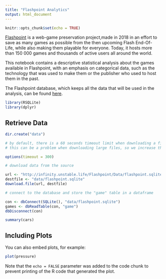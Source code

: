 ```yaml
---
title: "Flashpoint Analytics"
output: html_document
---
```


```r
knitr::opts_chunk$set(echo = TRUE)
```

[Flashpoint](https://bluemaxima.org/flashpoint/) is a web-game preservation
project,made in 2018 in an effort to save as many games as possible from the
then upcoming Flash End-Of-Life, while also making them playable for everyone.
Today, it hosts more than 150 000 games and thousands of active users all around
the world.

This notebook contains a descriptive statistical analysis about the games
available in Flashpoint, with an emphasis on categorical data, such as the
technology that was used to make them or the publisher who used to host them in
the past.

The Flashpoint database, which keeps all the data that will be used in the
analysis, can be found [here](http://infinity.unstable.life/Flashpoint/Data/flashpoint.sqlite).

```r
library(RSQLite)
library(dplyr)
```

## Retrieve Data

```r
dir.create("data")

# by default, there is a 60 seconds timeout limit when downloading a file
# this can be a problem when downloading large files, so we increase that limit

options(timeout = 300)

# download data from the source

url <- "http://infinity.unstable.life/Flashpoint/Data/flashpoint.sqlite"
destfile <- "data/flashpoint.sqlite"
download.file(url, destfile)

# connect to the database and store the "game" table in a dataframe

con <- dbConnect(SQLite(), "data/flashpoint.sqlite")
games <- dbReadTable(con, "game")
dbDisconnect(con)
```






```r
summary(cars)
```

## Including Plots

You can also embed plots, for example:

```r
plot(pressure)
```

Note that the `echo = FALSE` parameter was added to the code chunk to prevent printing of the R code that generated the plot.
